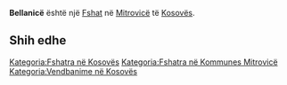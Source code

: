 {{Fshat në Kosovës
 | Emri                = Bellanicë
| sqi_N_name = Bellanicë
| sqi_N_FULL_NAME_RO = Bellanicë
| sqi_N_FULL_NAME_ND_RO = Bellanice
| sqi_N_SORT_NAME_RG = BELLANICE
| sqi_N_FULL_NAME_RG = Bellanicë
| sqi_N_FULL_NAME_ND_RG = Bellanice
| srp_N_name = Belanica
| srp_N_FULL_NAME_RO = Belanica
| srp_N_FULL_NAME_ND_RO = Belanica
| srp_N_SORT_NAME_RG = BELANICA
| srp_N_FULL_NAME_RG = Belanica
| srp_N_FULL_NAME_ND_RG = Belanica
| srp_NS_name = Беланица
| srp_NS_FULL_NAME_RO = Беланица
| srp_NS_FULL_NAME_ND_RO = Беланица
| srp_NS_SORT_NAME_RG = БЕЛАНИЦА
| srp_NS_FULL_NAME_RG = Беланица
| srp_NS_FULL_NAME_ND_RG = Беланица

 | Emri (Rasa dhanore) = 
 | Figura              = 
 | Shteti              = Kosovo
 | Komuna              = Mitrovicë
 | Kodi postar         = 
 | Sipërfaqja          = 

 | Popullsia           = 

 | Regj. i popullsisë  = 
 | Dend. e popullsisë  = 
 | Faqja zyrtare       = 
 <!--- Koordinatat ----> 
 | Gjerësia            = 42.458611
 | Gjatësia            = 20.816944
 | Lartësia            = 
}}
'''Bellanicë''' është një [[Fshat]] në [[Mitrovicë]] të [[Kosovës]].

<!-- == Gjeografia == -->
<!-- == Historia == -->
<!-- == Demografia == -->
== Shih edhe ==
{{Komuna Mitrovicë}}
{{Kosovo-Administrata-Cung}}

[[Kategoria:Fshatra në Kosovës]]
[[Kategoria:Fshatra në Kommunes Mitrovicë]]
[[Kategoria:Vendbanime në Kosovës]]